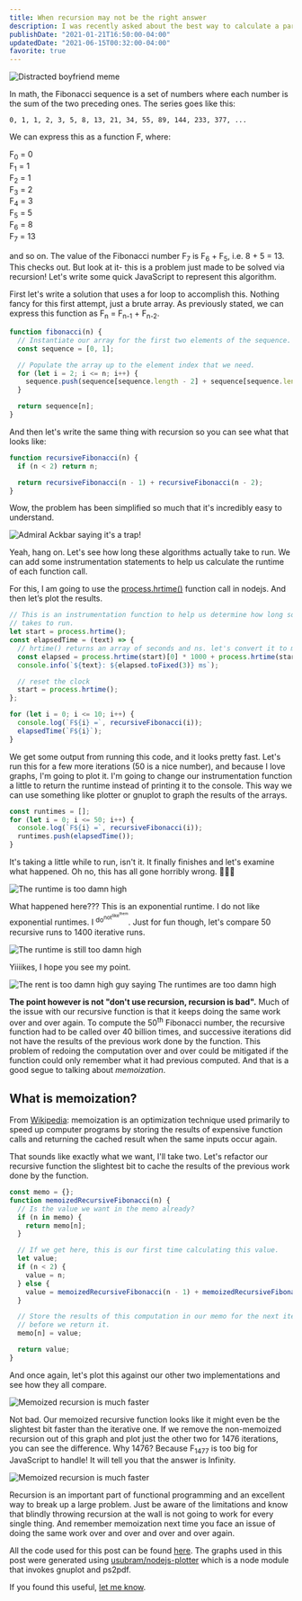 ```yaml
---
title: When recursion may not be the right answer
description: I was recently asked about the best way to calculate a particular Fibonacci number. In this post I explain why you may not always want to reach for recursion, a favorite technique of interviewers. ✨ WITH MEMES AND GRAPHS. ✨
publishDate: "2021-01-21T16:50:00-04:00"
updatedDate: "2021-06-15T00:32:00-04:00"
favorite: true
---
```


<img
  alt="Distracted boyfriend meme"
  src="/static/img/when-recursion-is-too-slow-fibonacci/distracted-boyfriend-recursion.jpg"
  className="w-full"
/>

In math, the Fibonacci sequence is a set of numbers where each number is the sum of the two preceding ones. The series goes like this:

    0, 1, 1, 2, 3, 5, 8, 13, 21, 34, 55, 89, 144, 233, 377, ...

We can express this as a function F, where:

F<sub>0</sub> = 0<br/>
F<sub>1</sub> = 1<br/>
F<sub>2</sub> = 1<br/>
F<sub>3</sub> = 2<br/>
F<sub>4</sub> = 3<br/>
F<sub>5</sub> = 5<br/>
F<sub>6</sub> = 8<br/>
F<sub>7</sub> = 13<br/>

and so on. The value of the Fibonacci number F<sub>7</sub> is F<sub>6</sub> + F<sub>5</sub>, i.e. 8 + 5 = 13. This checks out. But look at it- this is a problem just made to be solved via recursion! Let's write some quick JavaScript to represent this algorithm.

First let's write a solution that uses a for loop to accomplish this. Nothing fancy for this first attempt, just a brute array. As previously stated, we can express this function as F<sub>n</sub> = F<sub>n-1</sub> + F<sub>n-2</sub>.

```js
function fibonacci(n) {
  // Instantiate our array for the first two elements of the sequence.
  const sequence = [0, 1];

  // Populate the array up to the element index that we need.
  for (let i = 2; i <= n; i++) {
    sequence.push(sequence[sequence.length - 2] + sequence[sequence.length - 1]);
  }

  return sequence[n];
}
```

And then let's write the same thing with recursion so you can see what that looks like:

```js
function recursiveFibonacci(n) {
  if (n < 2) return n;

  return recursiveFibonacci(n - 1) + recursiveFibonacci(n - 2);
}
```

Wow, the problem has been simplified so much that it's incredibly easy to understand.

<img
  alt="Admiral Ackbar saying it's a trap!"
  src="/static/img/when-recursion-is-too-slow-fibonacci/its-a-trap.jpg"
  className="mx-auto"
/>

Yeah, hang on. Let's see how long these algorithms actually take to run. We can add some instrumentation statements to help us calculate the runtime of each function call.

For this, I am going to use the [process.hrtime()](https://nodejs.org/docs/v0.8.0/api/all.html#all_process_hrtime) function call in nodejs. And then let&rsquo;s plot the results.

```js
// This is an instrumentation function to help us determine how long something
// takes to run.
let start = process.hrtime();
const elapsedTime = (text) => {
  // hrtime() returns an array of seconds and ns. let's convert it to ms.
  const elapsed = process.hrtime(start)[0] * 1000 + process.hrtime(start)[1] / 1000000;
  console.info(`${text}: ${elapsed.toFixed(3)} ms`);

  // reset the clock
  start = process.hrtime();
};

for (let i = 0; i <= 10; i++) {
  console.log(`F${i} =`, recursiveFibonacci(i));
  elapsedTime(`F${i}`);
}
```

We get some output from running this code, and it looks pretty fast. Let's run this for a few more iterations (50 is a nice number), and because I love graphs, I'm going to plot it. I'm going to change our instrumentation function a little to return the runtime instead of printing it to the console. This way we can use something like plotter or gnuplot to graph the results of the arrays.

```js
const runtimes = [];
for (let i = 0; i <= 50; i++) {
  console.log(`F${i} =`, recursiveFibonacci(i));
  runtimes.push(elapsedTime());
}
```

It's taking a little while to run, isn't it. It finally finishes and let's examine what happened. Oh no, this has all gone horribly wrong. <span role="img" aria-label="facepalm">🤦🏾‍♂️</span>

<img
  alt="The runtime is too damn high"
  src="/static/img/when-recursion-is-too-slow-fibonacci/log-fibonacci-comparisons-45.png"
  className="mx-auto"
/>

What happened here??? This is an exponential runtime. I do not like exponential runtimes. I <sup>do<sup>not<sup>like<sup>them</sup></sup></sup></sup>. Just for fun though, let's compare 50 recursive runs to 1400 iterative runs.

<img
  alt="The runtime is still too damn high"
  src="/static/img/when-recursion-is-too-slow-fibonacci/log-fibonacci-comparisons-45-1400.png"
  className="mx-auto"
/>

Yiiiikes, I hope you see my point.

<img
  alt="The rent is too damn high guy saying The runtimes are too damn high"
  src="/static/img/when-recursion-is-too-slow-fibonacci/runtimes-too-damn-high.jpg"
  className="mx-auto"
/>

**The point however is not "don't use recursion, recursion is bad".** Much of the issue with our recursive function is that it keeps doing the same work over and over again. To compute the 50<sup>th</sup> Fibonacci number, the recursive function had to be called over 40 billion times, and successive iterations did not have the results of the previous work done by the function. This problem of redoing the computation over and over could be mitigated if the function could only remember what it had previous computed. And that is a good segue to talking about _memoization_.

## What is memoization?

From [Wikipedia](https://en.wikipedia.org/wiki/Memoization): memoization is an optimization technique used primarily to speed up computer programs by storing the results of expensive function calls and returning the cached result when the same inputs occur again.

That sounds like exactly what we want, I'll take two. Let's refactor our recursive function the slightest bit to cache the results of the previous work done by the function.

```js
const memo = {};
function memoizedRecursiveFibonacci(n) {
  // Is the value we want in the memo already?
  if (n in memo) {
    return memo[n];
  }

  // If we get here, this is our first time calculating this value.
  let value;
  if (n < 2) {
    value = n;
  } else {
    value = memoizedRecursiveFibonacci(n - 1) + memoizedRecursiveFibonacci(n - 2);
  }

  // Store the results of this computation in our memo for the next iteration
  // before we return it.
  memo[n] = value;

  return value;
}
```

And once again, let's plot this against our other two implementations and see how they all compare.

<img
  alt="Memoized recursion is much faster"
  src="/static/img/when-recursion-is-too-slow-fibonacci/fibonacci-comparisons.png"
  className="mx-auto"
/>

Not bad. Our memoized recursive function looks like it might even be the slightest bit faster than the iterative one. If we remove the non-memoized recursion out of this graph and plot just the other two for 1476 iterations, you can see the difference. Why 1476? Because F<sub>1477</sub> is too big for JavaScript to handle! It will tell you that the answer is Infinity.

<img
  alt="Memoized recursion is much faster"
  src="/static/img/when-recursion-is-too-slow-fibonacci/log-fibonacci-comparisons-recursive-1476.png"
  className="mx-auto"
/>

Recursion is an important part of functional programming and an excellent way to break up a large problem. Just be aware of the limitations and know that blindly throwing recursion at the wall is not going to work for every single thing. And remember memoization next time you face an issue of doing the same work over and over and over and over again.

All the code used for this post can be found [here](https://github.com/needcaffeine/vicvijayakumar.com/tree/master/public/static/img/when-recursion-is-too-slow-fibonacci/fibonacci.js). The graphs used in this post were generated using [usubram/nodejs-plotter](https://github.com/usubram/nodejs-plotter) which is a node module that invokes gnuplot and ps2pdf.

If you found this useful, [let me know](https://twitter.com/VicVijayakumar).
